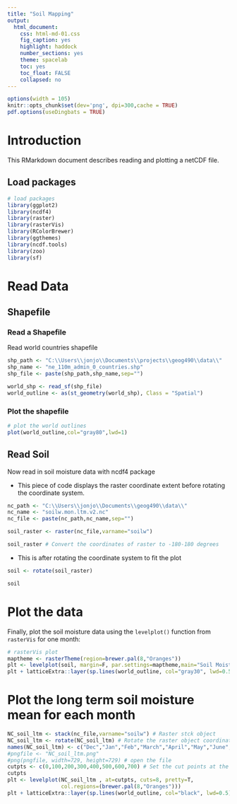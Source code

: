 ```yaml
---
title: "Soil Mapping"
output:
  html_document:
    css: html-md-01.css
    fig_caption: yes
    highlight: haddock
    number_sections: yes
    theme: spacelab
    toc: yes
    toc_float: FALSE
    collapsed: no
---
```


```r
options(width = 105)
knitr::opts_chunk$set(dev='png', dpi=300,cache = TRUE)
pdf.options(useDingbats = TRUE)
```

# Introduction #
This RMarkdown document describes reading and plotting a netCDF file.

## Load packages ##
```r
# load packages
library(ggplot2)
library(ncdf4)
library(raster)
library(rasterVis)
library(RColorBrewer)
library(ggthemes)
library(ncdf.tools)
library(zoo)
library(sf)
```
# Read Data #
## Shapefile ##
### Read a Shapefile ###
Read world countries shapefile
```r
shp_path <- "C:\\Users\\jonjo\\Documents\\projects\\geog490\\data\\"
shp_name <- "ne_110m_admin_0_countries.shp"
shp_file <- paste(shp_path,shp_name,sep="")

world_shp <- read_sf(shp_file)
world_outline <- as(st_geometry(world_shp), Class = "Spatial")
```
### Plot the shapefile ###
```r
# plot the world outlines
plot(world_outline,col="gray80",lwd=1)
```

## Read Soil ##
Now read in soil moisture data with ncdf4 package

+ This piece of code displays the raster coordinate extent before rotating the coordinate system.
```r
nc_path <- "C:\\Users\\jonjo\\Documents\\geog490\\data\\"
nc_name <- "soilw.mon.ltm.v2.nc"
nc_file <- paste(nc_path,nc_name,sep="")

soil_raster <- raster(nc_file,varname="soilw")

soil_raster # Convert the coordinates of raster to -180-180 degrees
```

+ This is after rotating the coordinate system to fit the plot


```r
soil <- rotate(soil_raster)

soil
```

# Plot the data #
Finally, plot the soil moisture data using the `levelplot()` function from `rasterVis` for one month:
```r
# rasterVis plot
maptheme <- rasterTheme(region=brewer.pal(8,"Oranges"))
plt <- levelplot(soil, margin=F, par.settings=maptheme,main="Soil Moisture mean")
plt + latticeExtra::layer(sp.lines(world_outline, col="gray30", lwd=0.5))
```

# Plot the long term soil moisture mean for each month #
```r
NC_soil_ltm <- stack(nc_file,varname="soilw") # Raster stck object
NC_soil_ltm <- rotate(NC_soil_ltm) # Rotate the raster object coordinates
names(NC_soil_ltm) <- c("Dec","Jan","Feb","March","April","May","June","July","August","September","October","November")
#pngfile <- "NC_soil_ltm.png"
#png(pngfile, width=729, height=729) # open the file
cutpts <- c(0,100,200,300,400,500,600,700) # Set the cut points at the range of values of the dataset
cutpts
plt <- levelplot(NC_soil_ltm , at=cutpts, cuts=8, pretty=T, 
                 col.regions=(brewer.pal(8,"Oranges")))
plt + latticeExtra::layer(sp.lines(world_outline, col="black", lwd=0.5))
```
